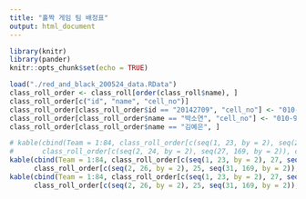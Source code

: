 ```yaml
---
title: "홀짝 게임 팀 배정표"
output: html_document
---
```


```r
library(knitr)
library(pander)
knitr::opts_chunk$set(echo = TRUE)
```

```r
load("./red_and_black_200524_data.RData")
class_roll_order <- class_roll[order(class_roll$name), ]
class_roll_order[c("id", "name", "cell_no")] 
class_roll_order[class_roll_order$id == "20142709", "cell_no"] <- "010-2851-1314"
class_roll_order[class_roll_order$name == "박소연", "cell_no"] <- "010-9945-1625"
class_roll_order[class_roll_order$name == "김예은", ]
```

```r
# kable(cbind(Team = 1:84, class_roll_order[c(seq(1, 23, by = 2), seq(26, 168, by = 2)), c("id", "name", "cell_no")], 
#       class_roll_order[c(seq(2, 24, by = 2), seq(27, 169, by = 2)), c("id", "name", "cell_no")], row.names = NULL), align = "c")
kable(cbind(Team = 1:84, class_roll_order[c(seq(1, 23, by = 2), 27, seq(28, 168, by = 2)), c("id", "name", "cell_no")], 
      class_roll_order[c(seq(2, 26, by = 2), 25, seq(31, 169, by = 2)), c("id", "name", "cell_no")], row.names = NULL), align = "c")
kable(cbind(Team = 1:84, class_roll_order[c(seq(1, 23, by = 2), 27, seq(28, 168, by = 2)), c("id", "cell_no")], 
      class_roll_order[c(seq(2, 26, by = 2), 25, seq(31, 169, by = 2)), c("id", "cell_no")], row.names = NULL), align = "c")
```